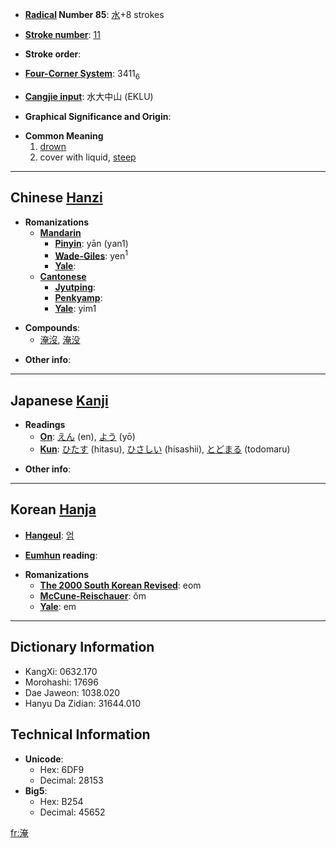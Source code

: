 * '''[[Wiktionary:Chinese radical index| Radical]] Number 85''': [[Wiktionary:Chinese radical index 水|水]]+8 strokes

* '''[[Wiktionary:Chinese total strokes index|Stroke number]]''': [[Wiktionary:Chinese total strokes index 11|11]]

* '''Stroke order''': 

* '''[[Wiktionary:Chinese four corner index|Four-Corner System]]''': 3411<sub>6</sub>

* '''[[Wiktionary:Chinese Cangjie index|Cangjie input]]''': 水大中山 (EKLU)

* '''Graphical Significance and Origin''': 

* '''Common Meaning'''
*#[[drown]]
*# cover with liquid, [[steep]]

----

== Chinese [[Hanzi]] ==

* '''Romanizations'''
** '''[[Mandarin]]'''
*** '''[[Pinyin]]''': yān (yan1)
*** '''[[Wade-Giles]]''': yen<sup>1</sup>
*** '''[[Yale]]''': 
** '''[[Cantonese]]'''
*** '''[[Jyutping]]''':
*** '''[[Penkyamp]]''': 
*** '''[[Yale]]''': yim1

* '''Compounds''':
**[[淹沒]], [[淹没]]

* '''Other info''': 

----

== Japanese [[Kanji]] ==

* '''Readings'''
** '''[[On]]''': [[えん]] (en), [[よう]] (yō)
** '''[[Kun]]''': [[ひたす]] (hitasu), [[ひさしい]] (hisashii), [[とどまる]] (todomaru)

* '''Other info''':  

----

== Korean [[Hanja]] ==

* '''[[Hangeul]]''': [[엄]]

* '''[[Eumhun]] reading''': 

* '''Romanizations'''
** '''[[The 2000 South Korean Revised Romanization|The 2000 South Korean Revised]]''': eom
** '''[[McCune-Reischauer]]''': ŏm
** '''[[Yale]]''': em

----

== Dictionary Information ==

* KangXi: 0632.170
* Morohashi: 17696
* Dae Jaweon: 1038.020
* Hanyu Da Zidian: 31644.010

== Technical Information ==

* '''Unicode''':
** Hex: 6DF9
** Decimal: 28153
* '''Big5''':
** Hex: B254
** Decimal: 45652

[[fr:淹]]